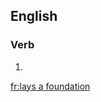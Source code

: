 ==English==

===Verb===
{{head|en|verb form}}

# {{en-third-person singular of|lay a foundation}}

[[fr:lays a foundation]]